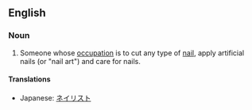 ==English==

===Noun===
{{en-noun}}

# Someone whose [[occupation]] is to cut any type of [[nail]], apply artificial nails (or "nail art") and care for nails.

====Translations====
* Japanese: [[ネイリスト]]